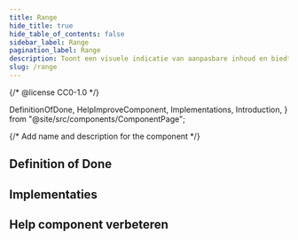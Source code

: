 ```yaml
---
title: Range
hide_title: true
hide_table_of_contents: false
sidebar_label: Range
pagination_label: Range
description: Toont een visuele indicatie van aanpasbare inhoud en biedt de mogelijkheid om een waarde binnen een vooraf ingesteld bereik te kiezen.
slug: /range
---
```


{/* @license CC0-1.0 */}

  DefinitionOfDone,
  HelpImproveComponent,
  Implementations,
  Introduction,
} from "@site/src/components/ComponentPage";

{/* Add name and description for the component */}


<Introduction component={component} headingLevel={1} description={description} />

## Definition of Done

<DefinitionOfDone component={component} headingLevel={3} />

## Implementaties

<Implementations component={component} headingLevel={3} />

## Help component verbeteren

<HelpImproveComponent component={component} headingLevel={3} />
